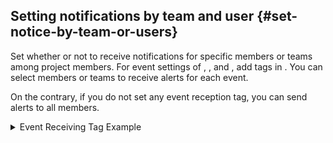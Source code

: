 ## Setting notifications by team and user {#set-notice-by-team-or-users}

Set whether or not to receive notifications for specific members or teams among project members. For event settings of <Cmdname sid="metrics" className="uitext" />, <Cmdname sid="anomaly_detection" className="uitext" />, and <Cmdname sid="log" className="uitext" />, add tags in <Cmdname sid="event_tag" className="uitext" />. You can select members or teams to receive alerts for each event.

On the contrary, if you do not set any event reception tag, you can send alerts to all members.

<details>
<summary>Event Receiving Tag Example</summary>

Let's learn how to send the alerts for each team or user through the event reception tag example. Set different alerts to be sent by team as follows:

| Notification types             | Whether or not to receive by the server team | Whether or not to receive by the DevOps team |
| ------------------------------ | :------------------------------------------: | :------------------------------------------: |
| Metrics alert                  |        <span class='emoji-ok'>✅</span>       |        <span class='emoji-no'>❌</span>       |
| Anomaly detection alert        |        <span class='emoji-ok'>✅</span>       |        <span class='emoji-ok'>✅</span>       |
| Log real-time alert            |        <span class='emoji-no'>❌</span>       |        <span class='emoji-ok'>✅</span>       |

1. **Setting up receiving events** (<Cmdname sid="event_statistic" className="uitext" /> > <Cmdname sid="eventNoti" className="uitext" />)

   <ImgLang img='set-event-tag-01.png' desc='Event Notification Settings Per-User' />

   Among project members, for the members in the server team, set the event reception tag to `Sever Team`. For the members in the DevOps team, set to `DevOps Team`.

2. **Metrics Alert Settings** (<Cmdname sid="event_statistic" className="uitext" /> > <Cmdname sid="event_setting" className="uitext" /> > <Cmdname sid="metrics" className="uitext" /> > <Cmdname sid="add_notification" className="uitext" /> > <Cmdname sid="eventNoti" className="uitext" />)

   <ImgLang img='set-event-tag-02.png' desc='Event Notification Settings Per-User' />

   Click <Cmdname sid="add_tag" className="uitext" /> or <LinkImage img="ico-add.svg" desc="Add icon" />. Select a tag from the tag list or create a new tag. This is the case that the notification of metrics events has been set to `Server Team`.

3. **Setting the log real-time alert** (<Cmdname sid="event_statistic" className="uitext" /> > <Cmdname sid="event_setting" className="uitext" /> > <Cmdname sid="log" className="uitext" /> > <Cmdname sid="add_notification" className="uitext" /> > <Cmdname sid="event_tag" className="uitext" />)

   <ImgLang img='set-event-tag-03.png' desc='Event Notification Settings Per-User' />

   Click <Cmdname sid="add_tag" className="uitext" /> or <LinkImage img="ico-add.svg" desc="Add icon" />. Select a tag from the tag list or create a new tag. This is the case that the notification of log events has been set to `DevOps Team`.

4. Because the anomaly detection event sends alerts to all members, no tag is set to receive the event.

</details>
